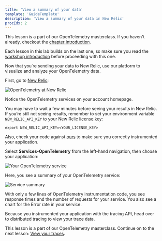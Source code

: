 ```yaml
---
title: 'View a summary of your data'
template: 'GuideTemplate'
description: 'View a summary of your data in New Relic'
procIdx: 2
---
```


<Callout variant="course">

This lesson is a part of our OpenTelemetry masterclass. If you haven't already, checkout the [chapter introduction](/opentelemetry-masterclass/hands-on).

Each lesson in this lab builds on the last one, so make sure you read the [workshop introduction](/opentelemetry-masterclass/hands-on/workshop-introduction) before proceeding with this one.

</Callout>

Now that you’re sending your data to New Relic, use our platform to visualize and analyze your OpenTelemetry data.

First, go to [New Relic](https://one.newrelic.com):

![OpenTelemetry at New Relic](../../../images/opentelemetry-masterclass/new-relic-otel.png)

Notice the OpenTelemetry services on your account homepage.

<Callout variant="tip" title="Troubleshooting">

You may have to wait a few minutes before seeing your results in New Relic. If you’re still not seeing results, remember to set your environment variable `NEW_RELIC_API_KEY` to your New Relic [license key](https://docs.newrelic.com/docs/apis/intro-apis/new-relic-api-keys/#ingest-license-key):

```shell
export NEW_RELIC_API_KEY=<YOUR_LICENSE_KEY>
```

Also, check your code against [ours](https://github.com/reese-lee/mcv3-apps/tree/master/Instrumented) to make sure you correctly instrumented your application.
</Callout>

Select **Services-OpenTelemetry** from the left-hand navigation, then choose your application:

![Your OpenTelemetry service](../../../images/opentelemetry-masterclass/otel-services.png)

Here, you see a summary of your OpenTelemetry service:

![Service summary](../../../images/opentelemetry-masterclass/summary.png)

With only a few lines of OpenTelemetry instrumentation code, you see response times and the number of requests for your service. You also see a chart for the Error rate in your service.

Because you instrumented your application with the tracing API, head over to distributed tracing to view your trace data.

<Callout variant="course">

This lesson is a part of our OpenTelemetry masterclass. Continue on to the next lesson: [View your traces](/opentelemetry-masterclass/hands-on/traces).

</Callout>
